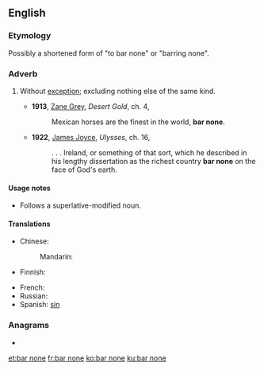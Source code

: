 ==English==

===Etymology===
Possibly a shortened form of "to bar none" or "barring none".

===Adverb===
{{head|en|adverb}}

# {{lb|en|idiomatic}} Without [[exception]]; excluding nothing else of the same kind.
#* '''1913''', [[w:Zane_Grey|Zane Grey]], ''Desert Gold'', ch. 4,
#*: Mexican horses are the finest in the world, '''bar none'''.
#* '''1922''', [[w:James_Joyce|James Joyce]], ''Ulysses'', ch. 16,
#*: . . . Ireland, or something of that sort, which he described in his lengthy dissertation as the richest country '''bar none''' on the face of God's earth.

====Usage notes====
* Follows a superlative-modified noun.

====Translations====
{{trans-top|without exception}}
* Chinese:
*: Mandarin: {{t-needed|cmn}}
* Finnish: {{t|fi|poikkeuksetta}}
{{trans-mid}}
* French: {{t-needed|fr}}
* Russian: {{t-needed|ru}}
* Spanish: [[sin]] {{t+|es|excepción}}
{{trans-bottom}}

===Anagrams===
* {{l|en|Bornean}}

[[et:bar none]]
[[fr:bar none]]
[[ko:bar none]]
[[ku:bar none]]